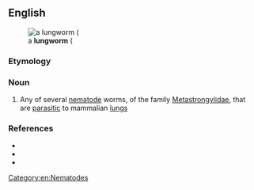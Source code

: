 ==English==
[[File:Angiostrongylus cantonensis.png|thumb|a '''lungworm''' ({{taxlink|Angiostrongylus cantonensis|species|ver=200711}}]]

===Etymology===
{{compound|en|lung|worm}}

===Noun===
{{en-noun}}

# Any of several [[nematode]] worms, of the family [[Metastrongylidae]], that are [[parasitic]] to mammalian [[lung]]s

===References===
* {{pedia}}
* {{specieslite|Metastrongylidae}}
* {{comcatlite|Metastrongylidae}}
[[Category:en:Nematodes]]